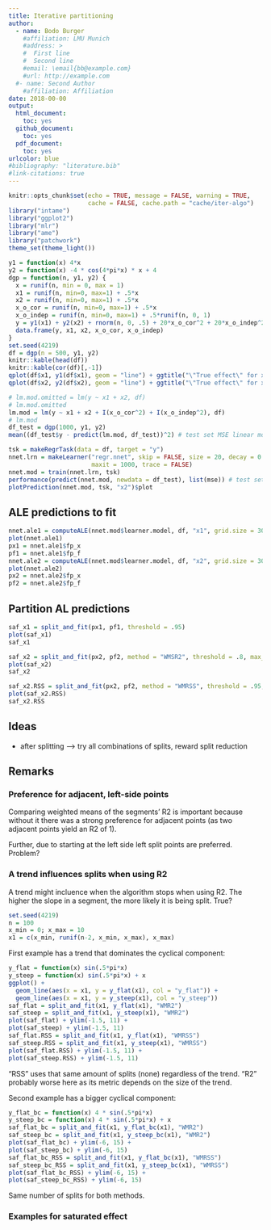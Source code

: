 ```yaml
---
title: Iterative partitioning
author: 
  - name: Bodo Burger
    #affiliation: LMU Munich
    #address: >
    #  First line
    #  Second line
    #email: \email{bb@example.com}
    #url: http://example.com
  #- name: Second Author
    #affiliation: Affiliation
date: 2018-00-00
output:
  html_document: 
    toc: yes
  github_document:
    toc: yes
  pdf_document:
    toc: yes
urlcolor: blue
#bibliography: "literature.bib"
#link-citations: true
---
```


```r
knitr::opts_chunk$set(echo = TRUE, message = FALSE, warning = TRUE,
                      cache = FALSE, cache.path = "cache/iter-algo")
library("intame")
library("ggplot2")
library("mlr")
library("ame")
library("patchwork")
theme_set(theme_light())
```

```r
y1 = function(x) 4*x
y2 = function(x) -4 * cos(4*pi*x) * x + 4
dgp = function(n, y1, y2) {
  x = runif(n, min = 0, max = 1)
  x1 = runif(n, min=0, max=1) + .5*x
  x2 = runif(n, min=0, max=1) + .5*x
  x_o_cor = runif(n, min=0, max=1) + .5*x
  x_o_indep = runif(n, min=0, max=1) + .5*runif(n, 0, 1)
  y = y1(x1) + y2(x2) + rnorm(n, 0, .5) + 20*x_o_cor^2 + 20*x_o_indep^2
  data.frame(y, x1, x2, x_o_cor, x_o_indep)
}
set.seed(4219)
df = dgp(n = 500, y1, y2)
knitr::kable(head(df))
knitr::kable(cor(df)[,-1])
qplot(df$x1, y1(df$x1), geom = "line") + ggtitle("\"True effect\" for x1") +
qplot(df$x2, y2(df$x2), geom = "line") + ggtitle("\"True effect\" for x2")
```

```r
# lm.mod.omitted = lm(y ~ x1 + x2, df)
# lm.mod.omitted
lm.mod = lm(y ~ x1 + x2 + I(x_o_cor^2) + I(x_o_indep^2), df)
# lm.mod
df_test = dgp(1000, y1, y2)
mean((df_test$y - predict(lm.mod, df_test))^2) # test set MSE linear model

tsk = makeRegrTask(data = df, target = "y")
nnet.lrn = makeLearner("regr.nnet", skip = FALSE, size = 20, decay = 0.0001,
                       maxit = 1000, trace = FALSE)
nnet.mod = train(nnet.lrn, tsk)
performance(predict(nnet.mod, newdata = df_test), list(mse)) # test set MSE
plotPrediction(nnet.mod, tsk, "x2")$plot
```

## ALE predictions to fit

```r
nnet.ale1 = computeALE(nnet.mod$learner.model, df, "x1", grid.size = 30)
plot(nnet.ale1)
px1 = nnet.ale1$fp_x
pf1 = nnet.ale1$fp_f
nnet.ale2 = computeALE(nnet.mod$learner.model, df, "x2", grid.size = 30)
plot(nnet.ale2)
px2 = nnet.ale2$fp_x
pf2 = nnet.ale2$fp_f
```

## Partition AL predictions

```r
saf_x1 = split_and_fit(px1, pf1, threshold = .95)
plot(saf_x1)
saf_x1

saf_x2 = split_and_fit(px2, pf2, method = "WMSR2", threshold = .8, max_splits = 20)
plot(saf_x2)
saf_x2

saf_x2.RSS = split_and_fit(px2, pf2, method = "WMRSS", threshold = .95, max_splits = 20)
plot(saf_x2.RSS)
saf_x2.RSS
```

## Ideas

- after splitting --> try all combinations of splits, reward split reduction

## Remarks

### Preference for adjacent, left-side points

Comparing weighted means of the segments' R2 is important
because without it there was a strong preference for adjacent points 
(as two adjacent points yield an R2 of 1).

Further, due to starting at the left side left split points are preferred.
Problem?

### A trend influences splits when using R2

A trend might incluence when the algorithm stops when using R2.
The higher the slope in a segment, the more likely it is being split. True?

```r
set.seed(4219)
n = 100
x_min = 0; x_max = 10
x1 = c(x_min, runif(n-2, x_min, x_max), x_max)
```

First example has a trend that dominates the cyclical component:

```r
y_flat = function(x) sin(.5*pi*x)
y_steep = function(x) sin(.5*pi*x) + x
ggplot() +
  geom_line(aes(x = x1, y = y_flat(x1), col = "y_flat")) +
  geom_line(aes(x = x1, y = y_steep(x1), col = "y_steep"))
saf_flat = split_and_fit(x1, y_flat(x1), "WMR2")
saf_steep = split_and_fit(x1, y_steep(x1), "WMR2")
plot(saf_flat) + ylim(-1.5, 11) +
plot(saf_steep) + ylim(-1.5, 11)
saf_flat.RSS = split_and_fit(x1, y_flat(x1), "WMRSS")
saf_steep.RSS = split_and_fit(x1, y_steep(x1), "WMRSS")
plot(saf_flat.RSS) + ylim(-1.5, 11) +
plot(saf_steep.RSS) + ylim(-1.5, 11)
```

"RSS" uses that same amount of splits (none) regardless of the trend.
"R2" probably worse here as its metric depends on the size of the trend.

Second example has a bigger cyclical component:

```r
y_flat_bc = function(x) 4 * sin(.5*pi*x)
y_steep_bc = function(x) 4 * sin(.5*pi*x) + x
saf_flat_bc = split_and_fit(x1, y_flat_bc(x1), "WMR2")
saf_steep_bc = split_and_fit(x1, y_steep_bc(x1), "WMR2")
plot(saf_flat_bc) + ylim(-6, 15) +
plot(saf_steep_bc) + ylim(-6, 15)
saf_flat_bc_RSS = split_and_fit(x1, y_flat_bc(x1), "WMRSS")
saf_steep_bc_RSS = split_and_fit(x1, y_steep_bc(x1), "WMRSS")
plot(saf_flat_bc_RSS) + ylim(-6, 15) +
plot(saf_steep_bc_RSS) + ylim(-6, 15)
```

Same number of splits for both methods.

### Examples for saturated effect
